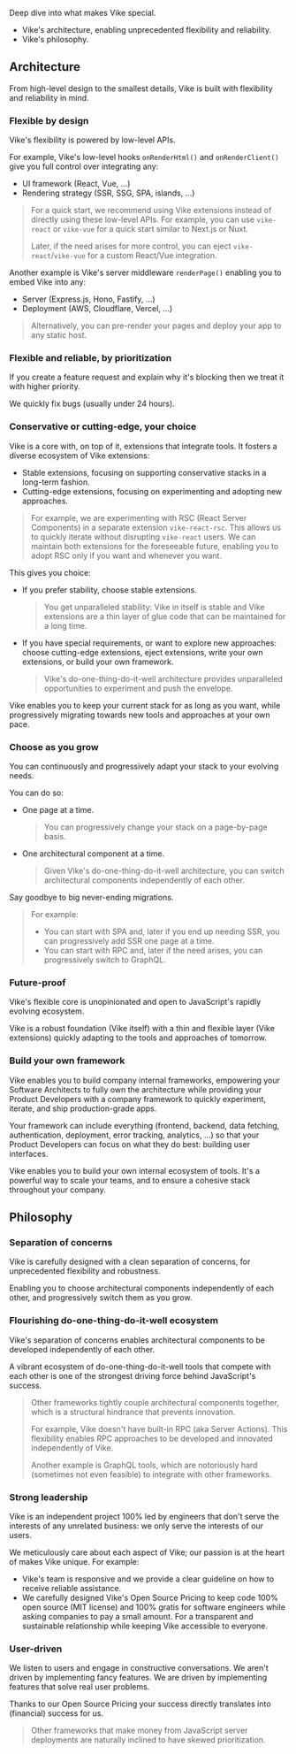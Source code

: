 
Deep dive into what makes Vike special.
- Vike's <Link href="#architecture">architecture</Link>, enabling unprecedented flexibility and reliability.
- Vike's <Link href="#philosophy">philosophy</Link>.



## Architecture

From high-level design to the smallest details, Vike is built with flexibility and reliability in mind.


### Flexible by design

Vike's flexibility is powered by low-level APIs.

For example, Vike's low-level hooks <Link href="/onRenderHtml">`onRenderHtml()`</Link> and <Link href="/onRenderClient">`onRenderClient()`</Link> give you full control over integrating any:
 - UI framework (React, Vue, ...)
 - Rendering strategy (SSR, SSG, SPA, islands, ...)

> For a quick start, we recommend using <Link href="/extensions">Vike extensions</Link> instead of directly using these low-level APIs. For example, you can use `vike-react` or `vike-vue` for a quick start similar to Next.js or Nuxt.
>
> Later, if the need arises for more control, you can <Link href="/eject">eject</Link> `vike-react`/`vike-vue` for a custom React/Vue integration.

Another example is Vike's server middleware <Link href="/renderPage"><code>renderPage()</code></Link> enabling you to embed Vike into any:
- Server (Express.js, Hono, Fastify, ...)
- Deployment (AWS, Cloudflare, Vercel, ...)

> Alternatively, you can <Link href="/pre-rendering">pre-render your pages</Link> and deploy your app to any static host.


### Flexible and reliable, by prioritization

If you create a feature request and explain why it's blocking then we treat it with higher priority.

We quickly fix bugs (usually under 24 hours).


### Conservative or cutting-edge, your choice

Vike is a core with, on top of it, <Link href="/extensions">extensions</Link> that integrate tools. It fosters a diverse ecosystem of Vike extensions:
 - Stable extensions, focusing on supporting conservative stacks in a long-term fashion.
 - Cutting-edge extensions, focusing on experimenting and adopting new approaches.

> For example, we are experimenting with RSC (React Server Components) in a separate extension `vike-react-rsc`. This allows us to quickly iterate without disrupting `vike-react` users. We can maintain both extensions for the foreseeable future, enabling you to adopt RSC only if you want and whenever you want.

This gives you choice:
 - If you prefer stability, choose stable extensions.
   > You get unparalleled stability: Vike in itself is stable and Vike extensions are a thin layer of glue code that can be maintained for a long time.
 - If you have special requirements, or want to explore new approaches: choose cutting-edge extensions, <Link href="/eject">eject extensions</Link>, write your own extensions, or <Link href="/build-your-own-framework">build your own framework</Link>.
   > Vike's do-one-thing-do-it-well architecture provides unparalleled opportunities to experiment and push the envelope.

Vike enables you to keep your current stack for as long as you want, while progressively migrating towards new tools and approaches at your own pace.


### Choose as you grow

You can continuously and progressively adapt your stack to your evolving needs.

You can do so:
 - One page at a time.
   > You can <Link href="/config#powerful">progressively change your stack on a page-by-page basis</Link>.
 - One architectural component at a time.
   > Given Vike's do-one-thing-do-it-well architecture, you can switch architectural components independently of each other.

Say goodbye to big never-ending migrations.

> For example:
> - You can start with SPA and, later if you end up needing SSR, <Link href="/ssr">you can progressively add SSR</Link> one page at a time.
> - You can start with <Link href="/https://telefunc.com/RPC">RPC</Link> and, later if the need arises, you can progressively switch to GraphQL.


### Future-proof

Vike's flexible core is unopinionated and open to JavaScript's rapidly evolving ecosystem.

Vike is a robust foundation (Vike itself) with a thin and flexible layer (Vike extensions) quickly adapting to the tools and approaches of tomorrow.


### Build your own framework

Vike enables you to <Link href="/build-your-own-framework">build company internal frameworks</Link>, empowering your Software Architects to fully own the architecture while providing your Product Developers with a company framework to quickly experiment, iterate, and ship production-grade apps.

Your framework can include everything (frontend, backend, data fetching, authentication, deployment, error tracking, analytics, ...) so that your Product Developers can focus on what they do best: building user interfaces.

Vike enables you to build your own internal ecosystem of tools. It's a powerful way to scale your teams, and to ensure a cohesive stack throughout your company.




## Philosophy


### Separation of concerns

Vike is carefully designed with a clean separation of concerns, for unprecedented flexibility and robustness.

Enabling you to choose architectural components independently of each other, and progressively switch them as you grow.


### Flourishing do-one-thing-do-it-well ecosystem

Vike's separation of concerns enables architectural components to be developed independently of each other.

A vibrant ecosystem of do-one-thing-do-it-well tools that compete with each other is one of the strongest driving force behind JavaScript's success.

> Other frameworks tightly couple architectural components together, which is a structural hindrance that prevents innovation.
>
> For example, Vike doesn't have built-in <Link href="/https://telefunc.com/RPC">RPC</Link> (aka Server Actions). This flexibility enables RPC approaches to be developed and innovated independently of Vike.
>
> Another example is GraphQL tools, which are notoriously hard (sometimes not even feasible) to integrate with other frameworks.


### Strong leadership

Vike is an independent project 100% led by engineers that don't serve the interests of any unrelated business: we only serve the interests of our users.

We meticulously care about each aspect of Vike; our passion is at the heart of makes Vike unique. For example:
- Vike's team is responsive and we provide <Link href="/faq#how-can-i-reach-out-for-help">a clear guideline</Link> on how to receive reliable assistance.
- We carefully designed Vike's <Link href="/pricing">Open Source Pricing</Link> to keep code 100% open source (MIT license) and 100% gratis for software engineers while asking companies to pay a small amount. For a transparent and sustainable relationship while keeping Vike accessible to everyone.


### User-driven

We listen to users and engage in constructive conversations. We aren't driven by implementing fancy features. We are driven by implementing features that solve real user problems.

Thanks to our Open Source Pricing your success directly translates into (financial) success for us.

> Other frameworks that make money from JavaScript server deployments are naturally inclined to have skewed prioritization.
